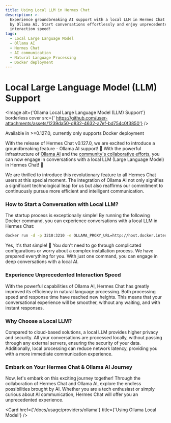 ```yaml
---
title: Using Local LLM in Hermes Chat
description: >-
  Experience groundbreaking AI support with a local LLM in Hermes Chat powered
  by Ollama AI. Start conversations effortlessly and enjoy unprecedented
  interaction speed!
tags:
  - Local Large Language Model
  - Ollama AI
  - Hermes Chat
  - AI communication
  - Natural Language Processing
  - Docker deployment
---
```


# Local Large Language Model (LLM) Support

<Image alt={'Ollama Local Large Language Model (LLM) Support'} borderless cover src={' https://github.com/user-attachments/assets/1239da50-d832-4632-a7ef-bd754c0f3850'} />

<Callout>Available in >=0.127.0, currently only supports Docker deployment</Callout>

With the release of Hermes Chat v0.127.0, we are excited to introduce a groundbreaking feature - Ollama AI support! 🤯 With the powerful infrastructure of [Ollama AI](https://ollama.ai/) and the [community's collaborative efforts](https://github.com/hermeslabs/hermes-chat/pull/1265), you can now engage in conversations with a local LLM (Large Language Model) in Hermes Chat! 🤩

We are thrilled to introduce this revolutionary feature to all Hermes Chat users at this special moment. The integration of Ollama AI not only signifies a significant technological leap for us but also reaffirms our commitment to continuously pursue more efficient and intelligent communication.

### How to Start a Conversation with Local LLM?

The startup process is exceptionally simple! By running the following Docker command, you can experience conversations with a local LLM in Hermes Chat:

```bash
docker run -d -p 3210:3210 -e OLLAMA_PROXY_URL=http://host.docker.internal:11434/v1 hermeslabs/hermes-chat
```

Yes, it's that simple! 🤩 You don't need to go through complicated configurations or worry about a complex installation process. We have prepared everything for you. With just one command, you can engage in deep conversations with a local AI.

### Experience Unprecedented Interaction Speed

With the powerful capabilities of Ollama AI, Hermes Chat has greatly improved its efficiency in natural language processing. Both processing speed and response time have reached new heights. This means that your conversational experience will be smoother, without any waiting, and with instant responses.

### Why Choose a Local LLM?

Compared to cloud-based solutions, a local LLM provides higher privacy and security. All your conversations are processed locally, without passing through any external servers, ensuring the security of your data. Additionally, local processing can reduce network latency, providing you with a more immediate communication experience.

### Embark on Your Hermes Chat & Ollama AI Journey

Now, let's embark on this exciting journey together! Through the collaboration of Hermes Chat and Ollama AI, explore the endless possibilities brought by AI. Whether you are a tech enthusiast or simply curious about AI communication, Hermes Chat will offer you an unprecedented experience.

<Cards>
  <Card href={'/docs/usage/providers'} title={'Using Multiple Model Providers'} />

  <Card href={'/docs/usage/providers/ollama'} title={'Using Ollama Local Model'} />
</Cards>
